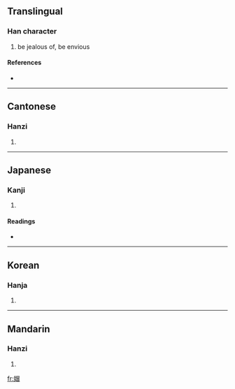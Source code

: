 ==Translingual==

===Han character===
{{Han char|rn=38|rad=女|as=09|sn=12|four=4646<sub>0</sub>|canj=女日月山 (VABU)}}

# be jealous of, be envious

====References====
* {{Han ref|kx=0267.220|dkj=06527|dj=0534.200|hdz=21065.030|uh=5AA2|ud=23202|bh=D8B9|bd=55481}}

----

==Cantonese==

===Hanzi===
{{yue-hanzi|jyut=|y=mou6}}

# {{defn|Cantonese}}

----

==Japanese==

===Kanji===
{{ja-kanji|grade=|rs=女09}}

# {{defn|Japanese}}

====Readings====
* {{ja-readings|on=[[ぼう]] (bō), [[もう]] (mō), [[ぼく]] (boku), [[もく]] (moku), [[ばい]] (bai), [[め]] (me)|kun=[[ねたむ]] (netamu), [[にらむ]] (niramu)}}

----

==Korean==

===Hanja===
{{ko-hanja|hangeul=모|rv=mo|mr=mo}}

# {{defn|Korean}}

----

==Mandarin==

===Hanzi===
{{cmn-hanzi|pin=[[mào]] ([[mao4]])|wg=mao<sup>4</sup>}}

# {{defn|Mandarin}}

[[fr:媢]]